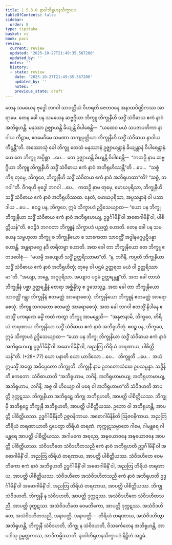 ```yaml
---
title: 1.5.3.8 နာဝါဘိရုဟနသိက္ခာပဒ
tableOfContents: false
sidebar:
  order: 8
type: tipitaka
basket: vi
book: paci
review:
  current: review
  updated: '2025-10-27T21:49:35.567200'
  updated_by: ''
  notes: ''
  history:
  - state: review
    date: '2025-10-27T21:49:35.567200'
    updated_by: ''
    notes: ''
    previous_state: draft
---
```



<ReviewStatus review={frontmatter.review} showDetails={true} />

<HypothesisAnnotation frontmatter={frontmatter} />

<DynamicBreadcrumb />

<Division number="186" book="paci" e="ch" v="2" p="89">

<Paragraph number="609" book="paci">
တေန သမယေန ဗုဒ္ဓေါ ဘဂဝါ သာဝတ္ထိယံ ဝိဟရတိ ဇေတဝနေ အနာထပိဏ္ဍိကဿ အာရာမေ. တေန ခေါ ပန သမယေန ဆဗ္ဗဂ္ဂိယာ ဘိက္ခူ ဘိက္ခုနီဟိ သဒ္ဓိံ သံဝိဓာယ ဧကံ နာဝံ အဘိရုဟန္တိ. မနုဿာ ဥဇ္ဈာယန္တိ ခိယျန္တိ ဝိပါစေန္တိ—  “ယထေဝ မယံ သပဇာပတိကာ နာဝါယ ကီဠာမ, ဧဝမေဝိမေ သမဏာ သကျပုတ္တိယာ ဘိက္ခုနီဟိ သဒ္ဓိံ သံဝိဓာယ နာဝါယ ကီဠန္တီ”တိ.
</Paragraph>

<Paragraph number="610" book="paci">
အဿောသုံ ခေါ ဘိက္ခူ တေသံ မနုဿာနံ ဥဇ္ဈာယန္တာနံ ခိယျန္တာနံ ဝိပါစေန္တာနံ. ယေ တေ ဘိက္ခူ အပ္ပိစ္ဆာ …ပေ…  တေ ဥဇ္ဈာယန္တိ ခိယျန္တိ ဝိပါစေန္တိ—  “ကထဉှိ နာမ ဆဗ္ဗဂ္ဂိယာ ဘိက္ခူ ဘိက္ခုနီဟိ သဒ္ဓိံ သံဝိဓာယ ဧကံ နာဝံ အဘိရုဟိဿန္တီ”တိ …ပေ…  “သစ္စံ ကိရ တုမှေ, ဘိက္ခဝေ, ဘိက္ခုနီဟိ သဒ္ဓိံ သံဝိဓာယ ဧကံ နာဝံ အဘိရုဟထာ”တိ? “သစ္စံ, ဘဂဝါ”တိ. ဝိဂရဟိ ဗုဒ္ဓေါ ဘဂဝါ …ပေ…  ကထဉှိ နာမ တုမှေ, မောဃပုရိသာ, ဘိက္ခုနီဟိ သဒ္ဓိံ သံဝိဓာယ ဧကံ နာဝံ အဘိရုဟိဿထ. နေတံ, မောဃပုရိသာ, အပ္ပသန္နာနံ ဝါ ပသာဒါယ …ပေ…  ဧဝဉ္စ ပန, ဘိက္ခဝေ, ဣမံ သိက္ခာပဒံ ဥဒ္ဒိသေယျာထ—
</Paragraph>

<Paragraph number="611" book="paci">
<Emphasis>“ယော ပန ဘိက္ခု ဘိက္ခုနိယာ သဒ္ဓိံ သံဝိဓာယ ဧကံ နာဝံ အဘိရုဟေယျ, ဥဒ္ဓင်္ဂါမိနိံ ဝါ အဓောဂါမိနိံ</Emphasis> <Emphasis>ဝါ, ပါစိတ္တိယန်”</Emphasis>တိ.
</Paragraph>

<Paragraph number="612" book="paci">
ဧဝဉ္စိဒံ ဘဂဝတာ ဘိက္ခူနံ သိက္ခာပဒံ ပညတ္တံ ဟောတိ.
</Paragraph>

</Division>
<Division number="187" book="paci" e="ch" v="2" p="89">

<Paragraph number="613" book="paci">
တေန ခေါ ပန သမယေန သမ္ဗဟုလာ ဘိက္ခူ စ ဘိက္ခုနိယော စ သာကေတာ သာဝတ္ထိံ အဒ္ဓါနမဂ္ဂပ္ပဋိပန္နာ ဟောန္တိ. အန္တရာမဂ္ဂေ နဒီ တရိတဗ္ဗာ ဟောတိ. အထ ခေါ တာ ဘိက္ခုနိယော တေ ဘိက္ခူ ဧတဒဝေါစုံ—  “မယမ္ပိ အယျေဟိ သဒ္ဓိံ ဥတ္တရိဿာမာ”တိ. “န, ဘဂိနီ, ကပ္ပတိ ဘိက္ခုနိယာ သဒ္ဓိံ သံဝိဓာယ ဧကံ နာဝံ အဘိရုဟိတုံ; တုမှေ ဝါ ပဌမံ ဥတ္တရထ မယံ ဝါ ဥတ္တရိဿာမာ”တိ. “အယျာ, ဘန္တေ, အဂ္ဂပုရိသာ. အယျာဝ ပဌမံ ဥတ္တရန္တူ”တိ. အထ ခေါ တာသံ ဘိက္ခုနီနံ ပစ္ဆာ ဥတ္တရန္တီနံ စောရာ အစ္ဆိန္ဒိံသု စ ဒူသေသုဉ္စ. အထ ခေါ တာ ဘိက္ခုနိယော သာဝတ္ထိံ ဂန္တွာ ဘိက္ခုနီနံ ဧတမတ္ထံ အာရောစေသုံ. ဘိက္ခုနိယော ဘိက္ခူနံ ဧတမတ္ထံ အာရောစေသုံ. ဘိက္ခူ ဘဂဝတော ဧတမတ္ထံ အာရောစေသုံ.
</Paragraph>

<Paragraph number="614" book="paci">
အထ ခေါ ဘဂဝါ ဧတသ္မိံ နိဒါနေ ဧတသ္မိံ ပကရဏေ ဓမ္မိံ ကထံ ကတွာ ဘိက္ခူ အာမန္တေသိ—  “အနုဇာနာမိ, ဘိက္ခဝေ, တိရိယံ တရဏာယ ဘိက္ခုနိယာ သဒ္ဓိံ သံဝိဓာယ ဧကံ နာဝံ အဘိရုဟိတုံ. ဧဝဉ္စ ပန, ဘိက္ခဝေ, ဣမံ သိက္ခာပဒံ ဥဒ္ဒိသေယျာထ—
</Paragraph>

</Division>
<Division number="188" book="paci" e="ch" v="2" p="90">

<Paragraph number="615" book="paci">
<Emphasis>“ယော ပန ဘိက္ခု ဘိက္ခုနိယာ သဒ္ဓိံ သံဝိဓာယ ဧကံ နာဝံ အဘိရုဟေယျ ဥဒ္ဓင်္ဂါမိနိံ ဝါ အဓောဂါမိနိံ ဝါ, အညတြ တိရိယံ တရဏာယ, ပါစိတ္တိယန်”</Emphasis>တိ. (*28*:<Emphasis>77</Emphasis>)
</Paragraph>

</Division>
<Division number="189" book="paci" e="ch" v="2" p="90">

<Paragraph number="616" book="paci">
<Emphasis>ယော ပနာ</Emphasis>တိ ယော ယာဒိသော …ပေ…  <Emphasis>ဘိက္ခူ</Emphasis>တိ …ပေ…  အယံ ဣမသ္မိံ အတ္ထေ အဓိပ္ပေတော ဘိက္ခူတိ.
</Paragraph>

<Paragraph number="617" book="paci">
<Emphasis>ဘိက္ခုနီ</Emphasis> နာမ ဥဘတောသံဃေ ဥပသမ္ပန္နာ.
</Paragraph>

<Paragraph number="618" book="paci">
<Emphasis>သဒ္ဓိန်</Emphasis>တိ ဧကတော.
</Paragraph>

<Paragraph number="619" book="paci">
<Emphasis>သံဝိဓာယာ</Emphasis>တိ “အဘိရုဟာမ, ဘဂိနိ, အဘိရုဟာမာယျ; အဘိရုဟာမာယျ, အဘိရုဟာမ, ဘဂိနိ; အဇ္ဇ ဝါ ဟိယျော ဝါ ပရေ ဝါ အဘိရုဟာမာ”တိ သံဝိဒဟတိ အာပတ္တိ ဒုက္ကဋဿ.
</Paragraph>

<Paragraph number="620" book="paci">
ဘိက္ခုနိယာ အဘိရုဠှေ ဘိက္ခု အဘိရုဟတိ, အာပတ္တိ ပါစိတ္တိယဿ. ဘိက္ခုမှိ အဘိရုဠှေ ဘိက္ခုနီ အဘိရုဟတိ, အာပတ္တိ ပါစိတ္တိယဿ. ဥဘော ဝါ အဘိရုဟန္တိ, အာပတ္တိ ပါစိတ္တိယဿ.
</Paragraph>

<Paragraph number="621" book="paci">
<Emphasis>ဥဒ္ဓင်္ဂါမိနိန်</Emphasis>တိ ဥဇ္ဇဝနိကာယ.
</Paragraph>

<Paragraph number="622" book="paci">
<Emphasis>အဓောဂါမိနိန်</Emphasis>တိ ဩဇဝနိကာယ.
</Paragraph>

<Paragraph number="623" book="paci">
<Emphasis>အညတြ တိရိယံ တရဏာယာ</Emphasis>တိ ဌပေတွာ တိရိယံ တရဏံ.
</Paragraph>

<Paragraph number="624" book="paci">
ကုက္ကုဋသမ္ပာတေ ဂါမေ, ဂါမန္တရေ ဂါမန္တရေ အာပတ္တိ ပါစိတ္တိယဿ. အဂါမကေ အရညေ, အဍ္ဎယောဇနေ အဍ္ဎယောဇနေ အာပတ္တိ ပါစိတ္တိယဿ.
</Paragraph>

</Division>
<Division number="190" book="paci" e="ch" v="2" p="90">

<Paragraph number="625" book="paci">
သံဝိဒဟိတေ သံဝိဒဟိတသညီ ဧကံ နာဝံ အဘိရုဟတိ ဥဒ္ဓင်္ဂါမိနိံ ဝါ အဓောဂါမိနိံ ဝါ, အညတြ တိရိယံ တရဏာယ, အာပတ္တိ ပါစိတ္တိယဿ. သံဝိဒဟိတေ ဝေမတိကော ဧကံ နာဝံ အဘိရုဟတိ ဥဒ္ဓင်္ဂါမိနိံ ဝါ အဓောဂါမိနိံ ဝါ, အညတြ တိရိယံ တရဏာယ, အာပတ္တိ ပါစိတ္တိယဿ. သံဝိဒဟိတေ အသံဝိဒဟိတသညီ ဧကံ နာဝံ အဘိရုဟတိ ဥဒ္ဓင်္ဂါမိနိံ ဝါ အဓောဂါမိနိံ ဝါ, အညတြ တိရိယံ တရဏာယ, အာပတ္တိ ပါစိတ္တိယဿ.
</Paragraph>

<Paragraph number="626" book="paci">
ဘိက္ခု သံဝိဒဟတိ, ဘိက္ခုနီ န သံဝိဒဟတိ, အာပတ္တိ ဒုက္ကဋဿ. အသံဝိဒဟိတေ သံဝိဒဟိတသညီ, အာပတ္တိ ဒုက္ကဋဿ. အသံဝိဒဟိတေ ဝေမတိကော, အာပတ္တိ ဒုက္ကဋဿ. အသံဝိဒဟိတေ, အသံဝိဒဟိတသညီ, အနာပတ္တိ.
</Paragraph>

</Division>
<Division number="191" book="paci" e="ch" v="2" p="91">

<Paragraph number="627" book="paci">
အနာပတ္တိ—  တိရိယံ တရဏာယ, အသံဝိဒဟိတွာ အဘိရုဟန္တိ, ဘိက္ခုနီ သံဝိဒဟတိ, ဘိက္ခု န သံဝိဒဟတိ, ဝိသင်္ကေတေန အဘိရုဟန္တိ, အာပဒါသု ဥမ္မတ္တကဿ, အာဒိကမ္မိဿာတိ.

</Paragraph>
</Division>

<Paragraph number="628" type="center" book="paci">
နာဝါဘိရုဟနသိက္ခာပဒံ နိဋ္ဌိတံ အဋ္ဌမံ.
</Paragraph>